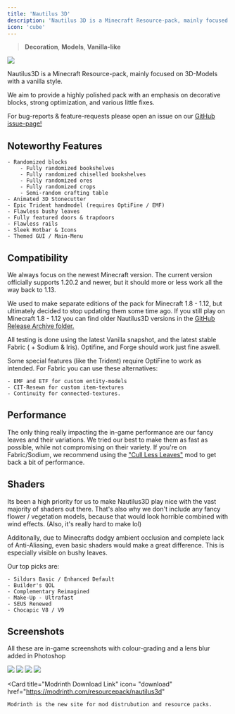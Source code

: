 ---
title: 'Nautilus 3D'
description: 'Nautilus 3D is a Minecraft Resource-pack, mainly focused on 3D-Models with a vanilla style.'
icon: 'cube'
---

> <Icon icon="house" iconType="regular" /> **Decoration**, <Icon icon="layer-group" iconType="regular" /> **Models**, <Icon icon="ice-cream" iconType="regular" /> **Vanilla-like**


<img NoZoom src="https://raw.githubusercontent.com/FabianMPunkt/Nautilus3D-Files/main/05_Snake_Oil/Finals/13_Header.jpg"/>

Nautilus3D is a Minecraft Resource-pack, mainly focused on 3D-Models with a vanilla style.

We aim to provide a highly polished pack with an emphasis on decorative blocks, strong optimization, and various little fixes.

For bug-reports & feature-requests please open an issue on our [GitHub issue-page!](https://github.com/FabianMPunkt/Nautilus3D/issues/new/choose)

## Noteworthy Features

    - Randomized blocks
        - Fully randomized bookshelves
        - Fully randomized chiselled bookshelves
        - Fully randomized ores
        - Fully randomized crops
        - Semi-random crafting table
    - Animated 3D Stonecutter
    - Epic Trident handmodel (requires OptiFine / EMF)
    - Flawless bushy leaves
    - Fully featured doors & trapdoors
    - Flawless rails
    - Sleek Hotbar & Icons
    - Themed GUI / Main-Menu

## Compatibility
We always focus on the newest Minecraft version. The current version officially supports 1.20.2 and newer, but it should more or less work all the way back to 1.13.

We used to make separate editions of the pack for Minecraft 1.8 - 1.12, but ultimately decided to stop updating them some time ago. If you still play on Minecraft 1.8 - 1.12 you can find older Nautilus3D versions in the [GitHub Release Archive folder.](https://github.com/FabianMPunkt/Nautilus3D-Files/tree/main/_ReleaseArchive)

All testing is done using the latest Vanilla snapshot, and the latest stable Fabric ( + Sodium & Iris). Optifine, and Forge should work just fine aswell.

Some special features (like the Trident) require OptiFine to work as intended. For Fabric you can use these alternatives:

    - EMF and ETF for custom entity-models
    - CIT-Resewn for custom item-textures
    - Continuity for connected-textures.

## Performance
The only thing really impacting the in-game performance are our fancy leaves and their variations. We tried our best to make them as fast as possible, while not compromising on their variety. If you're on Fabric/Sodium, we recommend using the ["Cull Less Leaves"](https://modrinth.com/mod/cull-less-leaves) mod to get back a bit of performance.

## Shaders

Its been a high priority for us to make Nautilus3D play nice with the vast majority of shaders out there. That's also why we don't include any fancy flower / vegetation models, because that would look horrible combined with wind effects. (Also, it's really hard to make lol)

Additonally, due to Minecrafts dodgy ambient occlusion and complete lack of Anti-Aliasing, even basic shaders would make a great difference. This is especially visible on bushy leaves.

Our top picks are:

    - Sildurs Basic / Enhanced Default
    - Builder's QOL
    - Complementary Reimagined
    - Make-Up - Ultrafast
    - SEUS Renewed
    - Chocapic V8 / V9

## Screenshots
All these are in-game screenshots with colour-grading and a lens blur added in Photoshop

<img NoZoom src="https://raw.githubusercontent.com/FabianMPunkt/Nautilus3D-Files/main/05_Snake_Oil/Finals/1.jpg"/>

<img NoZoom src="https://raw.githubusercontent.com/FabianMPunkt/Nautilus3D-Files/main/05_Snake_Oil/Finals/2.jpg"/>

<img NoZoom src="https://raw.githubusercontent.com/FabianMPunkt/Nautilus3D-Files/main/05_Snake_Oil/Finals/3.jpg"/>

<img NoZoom src="https://raw.githubusercontent.com/FabianMPunkt/Nautilus3D-Files/main/05_Snake_Oil/Finals/6.jpg"/>

  <Card 
    title="Modrinth Download Link"
    icon= "download"
    href="https://modrinth.com/resourcepack/nautilus3d"
  >
    Modrinth is the new site for mod distrubution and resource packs.
  </Card>